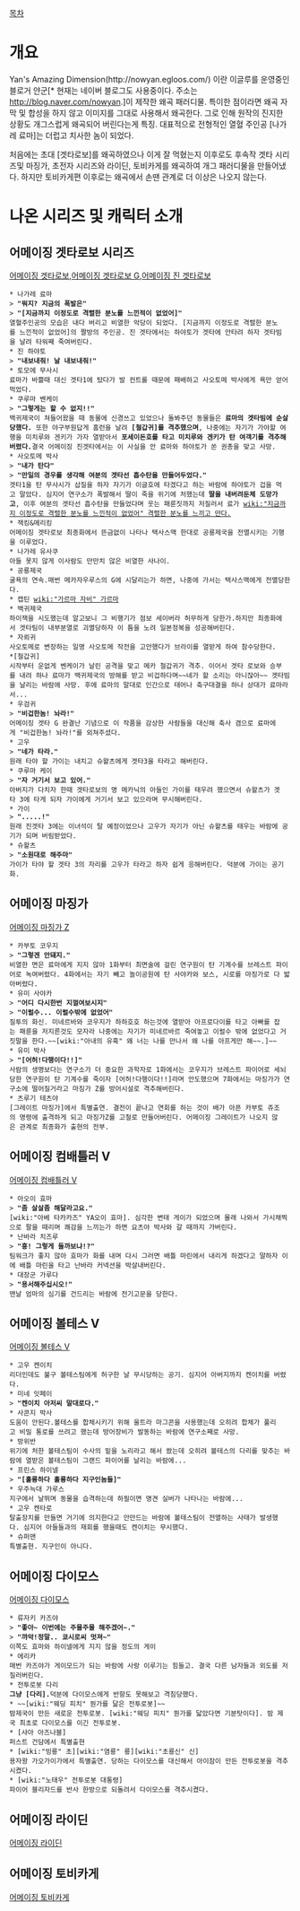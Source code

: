 [[목차]]

= 개요 =
Yan's Amazing Dimension(http://nowyan.egloos.com/) 이란 이글루를 운영중인 블로거 얀군[* 현재는 네이버 블로그도 사용중이다. 주소는 http://blog.naver.com/nowyan.]이 제작한 왜곡 패러디물. 특이한 점이라면 왜곡 자막 및 합성을 하지 않고 이미지를 그대로 사용해서 왜곡한다. 그로 인해 원작의 진지한 상황도 개그스럽게 왜곡되어 버린다는게 특징. 대표적으로 전형적인 열혈 주인공 [나가레 료마]는 더럽고 치사한 놈이 되었다.

처음에는 초대 [겟타로보]를 왜곡하였으나 이게 잘 먹혔는지 이후로도 후속작 겟타 시리즈및 마징가, 초전자 시리즈와 라이딘, 토비카게를 왜곡하여 개그 패러디물을 만들어냈다. 하지만 토비카게편 이후로는 왜곡에서 손땐 관계로 더 이상은 나오지 않는다.

= 나온 시리즈 및 캐릭터 소개 =
== 어메이징 겟타로보 시리즈 ==
[http://nowyan.egloos.com/category/%EC%96%B4%EB%A9%94%EC%9D%B4%EC%A7%95%20%EA%B2%9F%ED%83%80%EB%A1%9C%EB%B3%B4  어메이징 겟타로보],[http://nowyan.egloos.com/category/%EC%96%B4%EB%A9%94%EC%9D%B4%EC%A7%95%20%EA%B2%9F%ED%83%80%EB%A1%9C%EB%B3%B4%20G 어메이징 겟타로보 G],[http://nowyan.egloos.com/category/%EC%96%B4%EB%A9%94%EC%9D%B4%EC%A7%95%20%E7%9C%9E%20%EA%B2%9F%ED%83%80%EB%A1%9C%EB%B3%B4 어메이징 진 겟타로보]
 * 나가레 료마
 > '''"뭐지? 지금의 폭발은"'''
 > '''"[지금까지 이정도로 격렬한 분노를 느낀적이 없었어]"'''
 열혈주인공의 모습은 내다 버리고 비열한 악당이 되었다. [지금까지 이정도로 격렬한 분노를 느낀적이 없었어]의 짤방의 주인공. 진 겟타에서는 하야토가 겟타에 안타려 하자 겟타빔을 날려 타워째 죽여버린다.
 * 진 하야토
 > '''"내보내줘! 날 내보내줘!"'''
 * 토모에 무사시
 료마가 바쁠때 대신 겟타1에 탔다가 발 컨트롤 때문에 패배하고 사오토메 박사에게 욕만 얻어먹었다.
 * 쿠루마 벤케이
 > '''"그렇게는 할 수 없지!!"'''
 백귀제국이 쳐들어왔을 때 동물에 신경쓰고 있었으나 돌봐주던 동물들은 '''료마의 겟타빔에 순살당했다.''' 또한 야구부원답게 홈런을 날려 '''[철갑귀]를 격추했으며''', 나중에는 자기가 가야할 여행을 미치루와 겐키가 가자 열받아서 '''포세이돈호를 타고 미치루와 겐키가 탄 여객기를 격추해버렸다.'''결국 어메이징 진겟타에서는 이 사실을 안 료마와 하야토가 쏜 권총을 맞고 사망.
 * 사오토메 박사
 > '''"내가 탄다"'''
 > '''"만일의 경우를 생각해 여분의 겟타선 흡수탄을 만들어두었다."'''
 겟타1을 탄 무사시가 삽질을 하자 자기가 이글호에 타겠다고 하는 바람에 하야토가 겁을 먹고 말았다. 심지어 연구소가 폭발해서 딸이 죽을 위기에 처했는데 '''딸을 내버려둔체 도망가고''', 이후 여분의 겟타선 흡수탄을 만들었다며 웃는 패륜짓까지 저질러서 료가 [[wiki:"지금까지 이정도로 격렬한 분노를 느낀적이 없었어" 격렬한 분노를 느끼고 만다.]]
 * 잭킹&메리킹
 어메이징 겟타로보 최종화에서 뜬금없이 나타나 택사스맥 한대로 공룡제국을 전멸시키는 기행을 이루었다.
 * 나가레 유사쿠
 아들 못지 않게 이사람도 만만치 않은 비열한 사나이.
 * 공룡제국
 굴욕의 연속.매번 메카자우루스의 G에 시달리는가 하면, 나중에 가서는 택사스맥에게 전멸당한다.
 * 캡틴 [[wiki:"가르마 자비" 가르마]]
 * 백귀제국
 하이잭을 시도했는데 알고보니 그 비행기가 점보 세이버라 허무하게 당한가.하지만 최종화에서 겟타팀이 내부분열로 괴멸당하자 이 틈을 노려 일본정복을 성공해버린다.
 * 자뢰귀
 사오토메로 변장하는 일명 사오토메 작전을 고안했다가 브라이를 열받게 하여 참수당한다.
 *[철갑귀]
 시작부터 운없게 벤케이가 날린 공격을 맞고 메카 철갑귀가 격추. 이어서 겟타 로보와 승부를 내려 하나 료마가 백귀제국의 방해를 받고 비겁하다며~~네가 할 소리는 아니잖아~~ 겟타빔을 날리는 바람에 사망. 후에 료마의 말대로 인간으로 태어나 축구대결을 하나 상대가 료마라서...
 * 우검귀
 > '''"비겁한놈! 놔라!"'''
 어메이징 겟타 G 완결난 기념으로 이 작품을 감상한 사람들을 대신해 축사 겸으로 료마에게 "비겁한놈! 놔라!"를 외쳐주셨다.
 * 고우
 > '''"네가 타라."'''
 원래 타야 할 가이는 내치고 슈왈츠에게 겟타3을 타라고 해버린다.
 * 쿠루마 케이
 > '''"자 거기서 보고 있어."'''
 아버지가 다치자 한때 겟타로보의 명 메카닉의 아들인 가이를 태우려 했으면서 슈왈츠가 겟타 3에 타게 되자 가이에게 거기서 보고 있으라며 무시해버린다.
 * 가이
 > '''".....!"'''
 원래 진겟타 3에는 이녀석이 탈 예정이었으나 고우가 자기가 아닌 슈왈츠를 태우는 바람에 공기가 되며 버림받았다.
 * 슈왈츠
 > '''"소원대로 해주마"'''
 가이가 타야 할 겟타 3의 자리를 고우가 타라고 하자 쉽게 응해버린다. 덕분에 가이는 공기화.

== 어메이징 마징가 ==
[http://nowyan.egloos.com/category/%EC%96%B4%EB%A9%94%EC%9D%B4%EC%A7%95%20%EB%A7%88%EC%A7%95%EA%B0%80%20Z 어메이징 마징가 Z]
 * 카부토 코우지
 > '''"그렇겐 안돼지."'''
 비열한 면은 료마에게 지지 않아 1화부터 최면술에 걸린 연구원이 탄 기계수를 브레스트 파이어로 녹여버렸다. 4화에서는 자기 빼고 놀이공원에 탄 사야카와 보스, 시로를 마징가로 다 밟아버렸다.
 * 유미 사야카
 > '''"어디 다시한번 지껄여보시지"'''
 > '''"이럴수... 이럴수밖에 없었어"'''
 질투의 화신. 미네르바와 코우지가 하하호호 하는것에 열받아 아프로다이를 타고 아빠를 잡는 패륜을 저지른것도 모자라 나중에는 자기가 미네르바르 죽여놓고 이럴수 밖에 없었다고 거짓말을 한다.~~[wiki:"아내의 유혹" 왜 너는 나를 만나서 왜 나를 아프게만 해~~.]~~
 * 유미 박사
 > '''"[어허!다행이다!!]"'''
 사람의 생명보다는 연구소가 더 중요한 과학자로 1화에서는 코우지가 브레스트 파이어로 세뇌당한 연구원이 탄 기계수를 죽이자 [어허!다행이다!!]라며 안도했으며 7화에서는 마징가가 연구소에 떨어질거라고 마징가 Z를 방어시설로 격추해버린다.
 * 츠루기 테츠야
 [그레이트 마징가]에서 특별출연. 결전이 끝나고 연회를 하는 것이 배가 아픈 카부토 쥬조의 명령에 출격하게 되고 마징가Z를 고철로 만들어버린다. 어메이징 그레이트가 나오지 않은 관계로 최종화가 출현의 전부.

== 어메이징 컴배틀러 V ==
[http://nowyan.egloos.com/category/%EC%96%B4%EB%A9%94%EC%9D%B4%EC%A7%95%20%EC%BB%B4%EB%B0%B0%ED%8B%80%EB%9F%AC%20V 어메이징 컴배틀러 V]
 * 아오이 효마
 > '''"좀 살살좀 해달라고요."'''
 [wiki:"아베 타카카즈" YA오이 효마]. 심각한 변태 게이가 되었으며 몰래 나와서 가시채찍으로 팔을 때리며 쾌감을 느끼는가 하면 요츠야 박사와 갈 때까지 가버린다.
 * 난바라 치즈루
 > '''"흥! 그렇게 둘까보냐!?"''' 
 팀워크가 좋지 않아 효마가 화를 내며 다시 그러면 배틀 마린에서 내리게 하겠다고 말하자 이에 배틀 마린을 타고 난바라 커넥션을 박살내버린다.
 * 대장군 가루다
 > '''"용서해주십시오!"''' 
 맨날 엄마의 심기를 건드리는 바람에 전기고문을 당한다.

== 어메이징 볼테스 V ==
[http://nowyan.egloos.com/category/%EC%96%B4%EB%A9%94%EC%9D%B4%EC%A7%95%20%EB%B3%BC%ED%85%8C%EC%8A%A4%20V 어메이징 볼테스 V]
 * 고우 켄이치
 리더인데도 불구 볼테스팀에게 허구한 날 무시당하는 공기. 심지어 아버지까지 켄이치를 버렸다.
 * 미네 잇페이
 > '''"켄이치 아저씨 말대로다."'''
 * 사콘지 박사
 도움이 안된다.볼테스를 합체시키기 위해 울트라 마그콘을 사용했는데 오히려 합체가 풀리고 비밀 통로를 쓰려고 했는데 방어장비가 발동하는 바람에 연구소째로 사망.
 * 방위반
 위기에 처한 볼테스팀이 수사의 밑을 노리라고 해서 쐈는데 오히려 볼테스의 다리를 맞추는 바람에 열받은 볼테스팀이 그랜드 파이어를 날리는 바람에...
 * 프린스 하이넬
 > '''"[훌륭하다 훌륭하다 지구인놈들]"'''
 * 우주늑대 가루스
 지구에서 날뛰며 동물을 습격하는데 하필이면 명견 실버가 나타나는 바람에...
 * 고우 켄타로
 탈출장치를 만들면 거기에 의지한다고 안만드는 바람에 볼테스팀이 전멸하는 사태가 발생했다. 심지어 아들들과의 재회를 했을때도 켄이치는 무시했다.
 * 슈퍼맨
 특별출현. 지구인이 아니다.

== 어메이징 다이모스 ==
[http://nowyan.egloos.com/category/%EC%96%B4%EB%A9%94%EC%9D%B4%EC%A7%95%20%EB%8B%A4%EC%9D%B4%EB%AA%A8%EC%8A%A4 어메이징 다이모스]
 * 류자키 카즈야
 > '''"좋아~ 이번에는 주물주물 해주겠어~."'''
 > '''"꺄악!정말.. 쿄시로씨 멋져~"'''
 이쪽도 효마와 하이넬에게 지지 않을 정도의 게이
 * 에리카
 매번 카즈야가 게이모드가 되는 바람에 사랑 이루기는 힘들고. 결국 다른 남자들과 외도를 저질러버린다.
 * 전투로봇 다리
 '''그냥 [다리].'''덕분에 다이모스에게 반항도 못해보고 격침당했다.
 * ~~[wiki:"웨딩 피치" 뭔가를 닮은 전투로봇]~~
 밤제국이 만든 새로운 전투로봇. [wiki:"웨딩 피치" 뭔가를 닯았다면 기분탓이다]. 밤 제국 최초로 다이모스를 이긴 전투로봇.
 * [샤아 아즈나블]
 퍼스트 건담에서 특별출현
 * [wiki:"빙룡" 초][wiki:"염룡" 룡][wiki:"초룡신" 신]
 용자왕 가오가이가에서 특별출연. 당하는 다이모스를 대신해서 아이잠이 만든 전투로봇을 격추시켰다.
 * [wiki:"노태우" 전투로봇 대통령]
 파이어 블리자드를 반사 한방으로 되돌려서 다이모스를 격추시켰다.

== 어메이징 라이딘 ==
[http://nowyan.egloos.com/category/%EC%96%B4%EB%A9%94%EC%9D%B4%EC%A7%95%20%EB%9D%BC%EC%9D%B4%EB%94%98 어메이징 라이딘]

== 어메이징 토비카게 ==
[http://nowyan.egloos.com/category/%EC%96%B4%EB%A9%94%EC%9D%B4%EC%A7%95%20%ED%86%A0%EB%B9%84%EC%B9%B4%EA%B2%8C 어메이징 토비카게]
 
